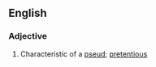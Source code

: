 ==English==

===Adjective===
{{en-adj|pseudier|pseudiest}}

# Characteristic of a [[pseud]]; [[pretentious]]